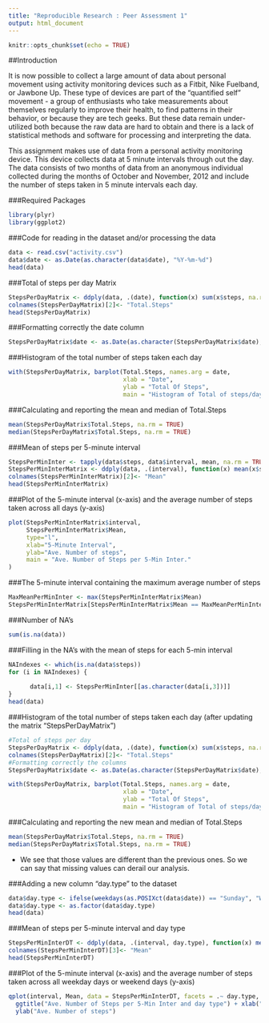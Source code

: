 ---
title: "Reproducible Research : Peer Assessment 1"
output: html_document
---

```{r setup, include=FALSE}
knitr::opts_chunk$set(echo = TRUE)
```

##Introduction

It is now possible to collect a large amount of data about personal movement using activity monitoring devices such as a Fitbit, Nike Fuelband, or Jawbone Up. These type of devices are part of the "quantified self" movement - a group of enthusiasts who take measurements about themselves regularly to improve their health, to find patterns in their behavior, or because they are tech geeks. But these data remain under-utilized both because the raw data are hard to obtain and there is a lack of statistical methods and software for processing and interpreting the data.

This assignment makes use of data from a personal activity monitoring device. This device collects data at 5 minute intervals through out the day. The data consists of two months of data from an anonymous individual collected during the months of October and November, 2012 and include the number of steps taken in 5 minute intervals each day.

###Required Packages

```{r}
library(plyr)
library(ggplot2)
```

###Code for reading in the dataset and/or processing the data

```{r}
data <- read.csv("activity.csv")
data$date <- as.Date(as.character(data$date), "%Y-%m-%d")
head(data)
```

###Total of steps per day Matrix

```{r}
StepsPerDayMatrix <- ddply(data, .(date), function(x) sum(x$steps, na.rm = TRUE))
colnames(StepsPerDayMatrix)[2]<- "Total.Steps"
head(StepsPerDayMatrix)
```

###Formatting correctly the date column

```{r}
StepsPerDayMatrix$date <- as.Date(as.character(StepsPerDayMatrix$date), "%Y-%m-%d")
```

###Histogram of the total number of steps taken each day

```{r}
with(StepsPerDayMatrix, barplot(Total.Steps, names.arg = date,
                                xlab = "Date", 
                                ylab = "Total Of Steps", 
                                main = "Histogram of Total of steps/day"))
```

###Calculating and reporting the mean and median of Total.Steps

```{r}
mean(StepsPerDayMatrix$Total.Steps, na.rm = TRUE)
median(StepsPerDayMatrix$Total.Steps, na.rm = TRUE)
```

###Mean of steps per 5-minute interval

```{r}
StepsPerMinInter <- tapply(data$steps, data$interval, mean, na.rm = TRUE) # used later
StepsPerMinInterMatrix <- ddply(data, .(interval), function(x) mean(x$steps, na.rm = TRUE))
colnames(StepsPerMinInterMatrix)[2]<- "Mean"
head(StepsPerMinInterMatrix)
```

###Plot of  the 5-minute interval (x-axis) and the average number of steps taken across all days (y-axis)

```{r}
plot(StepsPerMinInterMatrix$interval,
     StepsPerMinInterMatrix$Mean,
     type="l",
     xlab="5-Minute Interval",
     ylab="Ave. Number of steps",
     main = "Ave. Number of Steps per 5-Min Inter."
)
```

###The 5-minute interval containing the maximum average number of steps

```{r}
MaxMeanPerMinInter <- max(StepsPerMinInterMatrix$Mean)
StepsPerMinInterMatrix[StepsPerMinInterMatrix$Mean == MaxMeanPerMinInter, 1]
```

###Number of NA's

```{r}
sum(is.na(data))
```

###Filling in the NA's with the mean of steps for each 5-min interval

```{r}
NAIndexes <- which(is.na(data$steps))
for (i in NAIndexes) {
    
      data[i,1] <- StepsPerMinInter[[as.character(data[i,3])]]
}
head(data)
```

###Histogram of the total number of steps taken each day (after updating the matrix "StepsPerDayMatrix")

```{r echo = FALSE}
#Total of steps per day
StepsPerDayMatrix <- ddply(data, .(date), function(x) sum(x$steps, na.rm = TRUE))
colnames(StepsPerDayMatrix)[2]<- "Total.Steps"
#Formatting correctly the columns
StepsPerDayMatrix$date <- as.Date(as.character(StepsPerDayMatrix$date), "%Y-%m-%d")
```

```{r}
with(StepsPerDayMatrix, barplot(Total.Steps, names.arg = date,
                                xlab = "Date", 
                                ylab = "Total Of Steps", 
                                main = "Histogram of Total of steps/day"))
```

###Calculating and reporting the new mean and median of Total.Steps

```{r}
mean(StepsPerDayMatrix$Total.Steps, na.rm = TRUE)
median(StepsPerDayMatrix$Total.Steps, na.rm = TRUE)
```

- We see that those values are different than the previous ones. So we can say that missing values can derail our analysis.


###Adding a new column "day.type" to the dataset

```{r}
data$day.type <- ifelse(weekdays(as.POSIXct(data$date)) == "Sunday", "Weekend", "Weekday")
data$day.type <- as.factor(data$day.type)
head(data)
```

###Mean of steps per 5-minute interval and day type

```{r}
StepsPerMinInterDT <- ddply(data, .(interval, day.type), function(x) mean(x$steps))
colnames(StepsPerMinInterDT)[3]<- "Mean"
head(StepsPerMinInterDT)
```

###Plot of  the 5-minute interval (x-axis) and the average number of steps taken across  all weekday days or weekend days (y-axis)

```{r}
qplot(interval, Mean, data = StepsPerMinInterDT, facets = .~ day.type, geom = "line") +
  ggtitle("Ave. Number of Steps per 5-Min Inter and day type") + xlab("5-Minute Interval") +
  ylab("Ave. Number of steps")
```

